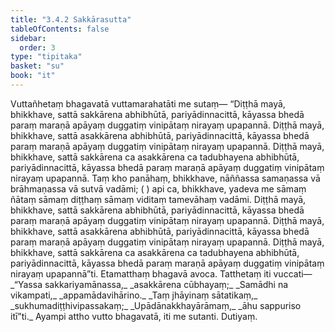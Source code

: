 ```yaml
---
title: "3.4.2 Sakkārasutta"
tableOfContents: false
sidebar:
  order: 3
type: "tipitaka"
basket: "su"
book: "it"
---
```



<DynamicBreadcrumb />

<Division number="81" book="it">

<Paragraph number="541" book="it">
Vuttañhetaṃ bhagavatā vuttamarahatāti me sutaṃ—
</Paragraph>

<Paragraph number="542" book="it">
“Diṭṭhā mayā, bhikkhave, sattā sakkārena abhibhūtā, pariyādinnacittā, kāyassa bhedā paraṃ maraṇā apāyaṃ duggatiṃ vinipātaṃ nirayaṃ upapannā.
</Paragraph>

<Paragraph number="543" book="it">
Diṭṭhā mayā, bhikkhave, sattā asakkārena abhibhūtā, pariyādinnacittā, kāyassa bhedā paraṃ maraṇā apāyaṃ duggatiṃ vinipātaṃ nirayaṃ upapannā.
</Paragraph>

<Paragraph number="544" book="it">
Diṭṭhā mayā, bhikkhave, sattā sakkārena ca asakkārena ca tadubhayena abhibhūtā, pariyādinnacittā, kāyassa bhedā paraṃ maraṇā apāyaṃ duggatiṃ vinipātaṃ nirayaṃ upapannā.
</Paragraph>

<Paragraph number="545" book="it">
Taṃ kho panāhaṃ, bhikkhave, nāññassa samaṇassa vā brāhmaṇassa vā sutvā vadāmi; ( ) api ca, bhikkhave, yadeva me sāmaṃ ñātaṃ sāmaṃ diṭṭhaṃ sāmaṃ viditaṃ tamevāhaṃ vadāmi.
</Paragraph>

<Paragraph number="546" book="it">
Diṭṭhā mayā, bhikkhave, sattā sakkārena abhibhūtā, pariyādinnacittā, kāyassa bhedā paraṃ maraṇā apāyaṃ duggatiṃ vinipātaṃ nirayaṃ upapannā.
</Paragraph>

<Paragraph number="547" book="it">
Diṭṭhā mayā, bhikkhave, sattā asakkārena abhibhūtā, pariyādinnacittā, kāyassa bhedā paraṃ maraṇā apāyaṃ duggatiṃ vinipātaṃ nirayaṃ upapannā.
</Paragraph>

<Paragraph number="548" book="it">
Diṭṭhā mayā, bhikkhave, sattā sakkārena ca asakkārena ca tadubhayena abhibhūtā, pariyādinnacittā, kāyassa bhedā paraṃ maraṇā apāyaṃ duggatiṃ vinipātaṃ nirayaṃ upapannā”ti. Etamatthaṃ bhagavā avoca. Tatthetaṃ iti vuccati—
</Paragraph>

<Paragraph number="549" type="verses" book="it">
_“Yassa sakkariyamānassa,_  
_asakkārena cūbhayaṃ;_  
_Samādhi na vikampati,_  
_appamādavihārino._  

</Paragraph>

<Paragraph number="550" type="verses" book="it">
_Taṃ jhāyinaṃ sātatikaṃ,_  
_sukhumadiṭṭhivipassakaṃ;_  
_Upādānakkhayārāmaṃ,_  
_āhu sappuriso itī”ti._  

</Paragraph>

<Paragraph number="551" book="it">
Ayampi attho vutto bhagavatā, iti me sutanti.

</Paragraph>
</Division>

<Paragraph number="552" type="center" book="it">
Dutiyaṃ.
</Paragraph>